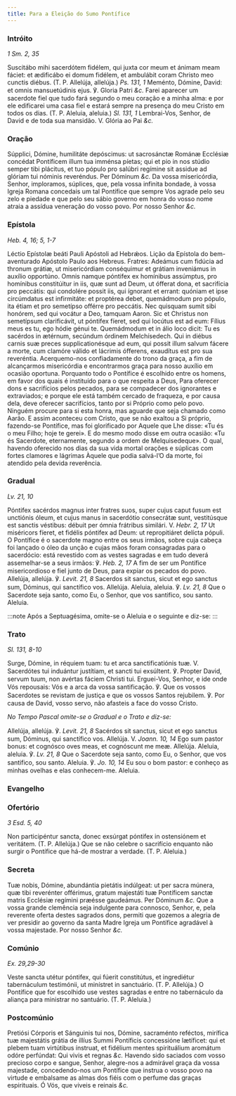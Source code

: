 ```yaml
---
title: Para a Eleição do Sumo Pontífice
---
```


### Intróito

_1 Sm. 2, 35_

<div class="grid grid-cols-2 gap-5">
  <span class="text-justify">
    Suscitábo mihi sacerdótem fidélem, qui juxta cor meum et ánimam meam fáciet:
    et ædificábo ei domum fidélem, et ambulábit coram Christo meo cunctis
    diébus. (T. P. Allelúja, allelúja.) <em>Ps. 131, 1</em> Meménto, Dómine,
    David: et omnis mansuetúdinis ejus. ℣. Gloria Patri <em>&c.</em>
  </span>
  <span class="text-justify">
    Farei aparecer um sacerdote fiel que tudo fará segundo o meu coração e a
    minha alma: e por ele edificarei uma casa fiel e estará sempre na presença
    do meu Cristo em todos os dias. (T. P. Aleluia, aleluia.)
    <em>Sl. 131, 1</em> Lembrai-Vos, Senhor, de David e de toda sua mansidão. V.
    Glória ao Pai <em>&c.</em>
  </span>
</div>

### Oração

<div class="grid grid-cols-2 gap-5">
  <span class="text-justify">
    Súpplici, Dómine, humilitáte depóscimus: ut sacrosánctæ Románæ Ecclésiæ
    concédat Pontíficem illum tua imménsa píetas; qui et pio in nos stúdio
    semper tibi plácitus, et tuo pópulo pro salúbri regímine sit assidue ad
    glóriam tui nóminis reveréndus. Per Dóminum <em>&c.</em>
  </span>
  <span class="text-justify">
    Da vossa misericórdia, Senhor, imploramos, súplices, que, pela vossa
    infinita bondade, à vossa Igreja Romana concedais um tal Pontífice que
    sempre Vos agrade pelo seu zelo e piedade e que pelo seu sábio governo em
    honra do vosso nome atraia a assídua veneração do vosso povo. Por nosso
    Senhor <em>&c.</em>
  </span>
</div>

### Epístola

_Heb. 4, 16; 5, 1-7_

<div class="grid grid-cols-2 gap-5">
  <span class="text-justify">
    Léctio Epístolæ beáti Pauli Apóstoli ad Hebrǽos.
  </span>
  <span class="text-justify">
    Lição da Epístola do bem-aventurado Apóstolo Paulo aos Hebreus.
  </span>
  <span class="text-justify">
    Fratres: Adeámus cum fidúcia ad thronum grátiæ, ut misericórdiam conséquimur
    et grátiam inveniámus in auxílio opportúno. Omnis namque póntifex ex
    homínibus assúmptus, pro homínibus constitúitur in iis, quæ sunt ad Deum, ut
    ófferat dona, et sacrifícia pro peccátis: qui condolére possit iis, qui
    ígnorant et errant: quóniam et ipse circúmdatus est infirmitáte: et
    proptérea debet, quemádmodum pro pópulo, ita étiam et pro semetípso offérre
    pro peccátis. Nec quisquam sumit sibi honórem, sed qui vocátur a Deo,
    tamquam Aaron. Sic et Christus non semetípsum clarificávit, ut póntifex
    fíeret, sed qui locútus est ad eum: Fílius meus es tu, ego hódie génui te.
    Quemádmodum et in álio loco dicit: Tu es sacérdos in ætérnum, secúndum
    órdinem Melchísedech. Qui in diébus carnis suæ preces supplicationésque ad
    eum, qui possit illum salvum fácere a morte, cum clamóre válido et lácrimis
    ófferens, exaudítus est pro sua reveréntia.
  </span>
  <span class="text-justify">
    Acerquemo-nos confiadamente do trono da graça, a fim de alcançarmos
    misericórdia e encontrarmos graça para nosso auxílio em ocasião oportuna.
    Porquanto todo o Pontífice é escolhido entre os homens, em favor dos quais é
    instituído para o que respeita a Deus, Para oferecer dons e sacrifícios
    pelos pecados, para se compadecer dos ignorantes e extraviados; e porque ele
    está também cercado de fraqueza, e por causa dela, deve oferecer
    sacrifícios, tanto por si Próprio como pelo povo. Ninguém procure para si
    esta honra, mas aguarde que seja chamado como Aarão. E assim aconteceu com
    Cristo, que se não exaltou a Si próprio, fazendo-se Pontífice, mas foi
    glorificado por Aquele que Lhe disse: «Tu és o meu Filho; hoje te gerei». E
    do mesmo modo disse em outra ocasião: «Tu és Sacerdote, eternamente, segundo
    a ordem de Melquisedeque». O qual, havendo oferecido nos dias da sua vida
    mortal orações e súplicas com fortes clamores e lágrimas Àquele que podia
    salvá-l’O da morte, foi atendido pela devida reverência.
  </span>
</div>

### Gradual

_Lv. 21, 10_

<div class="grid grid-cols-2 gap-5">
  <span class="text-justify">
    Póntifex sacérdos magnus inter fratres suos, super cujus caput fusum est
    unctiónis óleum, et cujus manus in sacerdótio consecrátæ sunt, vestitúsque
    est sanctis véstibus: débuit per ómnia frátribus similári. V.
    <em>Hebr. 2, 17</em> Ut miséricors fíeret, et fidélis póntifex ad Deum: ut repropitiáret
    delícta pópuli.
  </span>
  <span class="text-justify">
    O Pontífice é o sacerdote magno entre os seus irmãos, sobre cuja cabeça foi
    lançado o óleo da unção e cujas mãos foram consagradas para o sacerdócio:
    está revestido com as vestes sagradas e em tudo deverá assemelhar-se a seus
    irmãos: ℣. <em>Heb. 2, 17</em> A fim de ser um Pontífice misericordioso e
    fiel junto de Deus, para expiar os pecados do povo.
  </span>
  <span class="text-justify">
    Allelúja, allelúja. ℣. <em>Levit. 21, 8</em> Sacerdos sit sanctus, sicut et
    ego sanctus sum, Dóminus, qui sanctífico vos. Allelúja.
  </span>
  <span class="text-justify">
    Aleluia, aleluia. ℣. <em>Lv. 21, 8</em> Que o Sacerdote seja santo, como Eu,
    o Senhor, que vos santifico, sou santo. Aleluia.
  </span>
</div>

:::note
Após a Septuagésima, omite-se o Aleluia e o seguinte e diz-se:
:::

### Trato

_Sl. 131, 8-10_

<div class="grid grid-cols-2 gap-5">
  <span class="text-justify">
    Surge, Dómine, in réquiem tuam: tu et arca sanctificatiónis tuæ. V.
    Sacerdótes tui induántur justítiam, et sancti tui exsúltent. ℣. Propter
    David, servum tuum, non avértas fáciem Christi tui.
  </span>
  <span class="text-justify">
    Erguei-Vos, Senhor, e ide onde Vós repousais: Vós e a arca da vossa
    santificação. ℣. Que os vossos Sacerdotes se revistam de justiça e que os
    vossos Santos rejubilem. ℣. Por causa de David, vosso servo, não afasteis a
    face do vosso Cristo.
  </span>
</div>

<em>No Tempo Pascal omite-se o Gradual e o Trato e diz-se:</em>

<div class="grid grid-cols-2 gap-5">
  <span class="text-justify">
    Allelúja, allelúja. ℣. <em>Levit. 21, 8</em> Sacérdos sit sanctus, sicut et
    ego sanctus sum, Dóminus, qui sanctífico vos. Allelúja. V.
    <em>Joann. 10, 14</em> Ego sum pastor bonus: et cognósco oves meas, et cognóscunt
    me meæ. Allelúja.
  </span>
  <span class="text-justify">
    Aleluia, aleluia. ℣. <em>Lv. 21, 8</em> Que o Sacerdote seja santo, como Eu,
    o Senhor, que vos santifico, sou santo. Aleluia. ℣. <em>Jo. 10, 14</em> Eu
    sou o bom pastor: e conheço as minhas ovelhas e elas conhecem-me. Aleluia.
  </span>
</div>

### Evangelho


<LinkCard
  title="Missa da Vigília de Pentecostes"
  href="/missal/pentecostes/vigiliapentecostes#evangelho"
/>

### Ofertório

_3 Esd. 5, 40_

<div class="grid grid-cols-2 gap-5">
  <span class="text-justify">
    Non participéntur sancta, donec exsúrgat póntifex in ostensiónem et
    veritátem. (T. P. Allelúja.)
  </span>
  <span class="text-justify">
    Que se não celebre o sacrifício enquanto não surgir o Pontífice que há-de
    mostrar a verdade. (T. P. Aleluia.)
  </span>
</div>

### Secreta

<div class="grid grid-cols-2 gap-5">
  <span class="text-justify">
    Tuæ nobis, Dómine, abundántia pietátis indúlgeat: ut per sacra múnera, quæ
    tibi reverénter offérimus, gratum majestáti tuæ Pontíficem sanctæ matris
    Ecclésiæ regímini præésse gaudeámus. Per Dóminum <em>&c.</em>
  </span>
  <span class="text-justify">
    Que a vossa grande clemência seja indulgente para connosco, Senhor, e, pela
    reverente oferta destes sagrados dons, permiti que gozemos a alegria de ver
    presidir ao governo da santa Madre Igreja um Pontífice agradável à vossa
    majestade. Por nosso Senhor <em>&c.</em>
  </span>
</div>

### Comúnio

_Ex. 29,29-30_

<div class="grid grid-cols-2 gap-5">
  <span class="text-justify">
    Veste sancta utétur póntifex, qui fúerit constitútus, et ingrediétur
    tabernáculum testimónii, ut minístret in sanctuário. (T. P. Allelúja.)
  </span>
  <span class="text-justify">
    O Pontífice que for escolhido use vestes sagradas e entre no tabernáculo da
    aliança para ministrar no santuário. (T. P. Aleluia.)
  </span>
</div>

### Postcomúnio

<div class="grid grid-cols-2 gap-5">
  <span class="text-justify">
    Pretiósi Córporis et Sánguinis tui nos, Dómine, sacraménto reféctos,
    mirífica tuæ majestátis grátia de illíus Summi Pontíficis concessióne
    lætíficet: qui et plebem tuam virtútibus ínstruat, et fidélium mentes
    spirituálium aromátum odóre perfúndat: Qui vivis et regnas <em>&c.</em>
  </span>
  <span class="text-justify">
    Havendo sido saciados com vosso precioso corpo e sangue, Senhor, alegre-nos
    a admirável graça da vossa majestade, concedendo-nos um Pontífice que
    instrua o vosso povo na virtude e embalsame as almas dos fiéis com o perfume
    das graças espirituais. Ó Vós, que viveis e reinais <em>&c.</em>
  </span>
</div>
